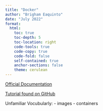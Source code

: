 ```yaml
---
title: "Docker"
author: "Brigham Eaquinto"
date: "July 2022"
format: 
  html:
    toc: true 
    toc-depth: 5
    toc-location: right
    code-tools: true  
    code-copy: true
    code-fold: false
    self-contained: true
    anchor-sections: false
    theme: cerulean
---
```


[Official Documentation](https://docs.docker.com/)

[Tutorial found on GitHub](https://docker-curriculum.com/)


Unfamiliar Vocubularly: 
- images 
- containers
